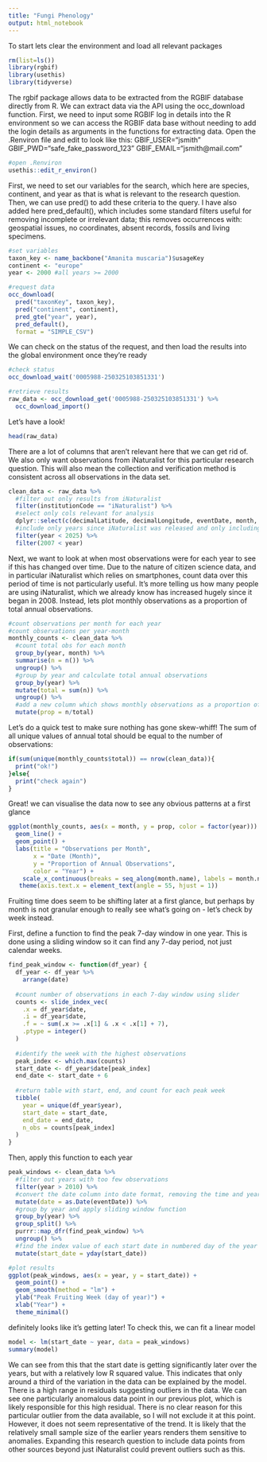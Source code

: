 ```yaml
---
title: "Fungi Phenology"
output: html_notebook
---
```


To start lets clear the environment and load all relevant packages
```r
rm(list=ls())
library(rgbif)
library(usethis)
library(tidyverse)
```

The rgbif package allows data to be extracted from the RGBIF database directly from R. We can extract data via the API using the occ_download function. First, we need to input some RGBIF log in details into the R environment so we can access the RGBIF data base without needing to add the login details as arguments in the functions for extracting data. Open the .Renviron file and edit to look like this:
GBIF_USER="jsmith"
GBIF_PWD="safe_fake_password_123"
GBIF_EMAIL="jsmith@mail.com"

```r
#open .Renviron
usethis::edit_r_environ() 
```

First, we need to set our variables for the search, which here are species, continent, and year as that is what is relevant to the research question. Then, we can use pred() to add these criteria to the query. I have also added here pred_default(), which includes some standard filters useful for removing incomplete or irrelevant data; this removes occurrences with: geospatial issues, no coordinates, absent records, fossils and living specimens. 

```r
#set variables
taxon_key <- name_backbone("Amanita muscaria")$usageKey
continent <- "europe"
year <- 2000 #all years >= 2000

#request data
occ_download(
  pred("taxonKey", taxon_key), 
  pred("continent", continent),
  pred_gte("year", year),
  pred_default(),
  format = "SIMPLE_CSV")
```

We can check on the status of the request, and then load the results into the global environment once they're ready

```r
#check status
occ_download_wait('0005988-250325103851331') 

#retrieve results
raw_data <- occ_download_get('0005988-250325103851331') %>%
  occ_download_import() 
```

Let's have a look!

```r
head(raw_data)
```

There are a lot of columns that aren't relevant here that we can get rid of. We also only want observations from iNaturalist for this particular research question. This will also mean the collection and verification method is consistent across all observations in the data set. 

```r
clean_data <- raw_data %>%
  #filter out only results from iNaturalist
  filter(institutionCode == "iNaturalist") %>%
  #select only cols relevant for analysis
  dplyr::select(c(decimalLatitude, decimalLongitude, eventDate, month, year, day)) %>%
  #include only years since iNaturalist was released and only including full years
  filter(year < 2025) %>%
  filter(2007 < year)
```

Next, we want to look at when most observations were for each year to see if this has changed over time. Due to the nature of citizen science data, and in particular iNaturalist which relies on smartphones, count data over this period of time is not particularly useful. It's more telling us how many people are using iNaturalist, which we already know has increased hugely since it began in 2008. Instead, lets plot monthly observations as a proportion of total annual observations. 

```r
#count observations per month for each year
#count observations per year-month
monthly_counts <- clean_data %>%
  #count total obs for each month
  group_by(year, month) %>%
  summarise(n = n()) %>%
  ungroup() %>%
  #group by year and calculate total annual observations
  group_by(year) %>%
  mutate(total = sum(n)) %>%
  ungroup() %>%
  #add a new column which shows monthly observations as a proportion of annual
  mutate(prop = n/total)
```

Let's do a quick test to make sure nothing has gone skew-whiff! The sum of all unique values of annual total should be equal to the number of observations:

```r
if(sum(unique(monthly_counts$total)) == nrow(clean_data)){
  print("ok!")
}else{
  print("check again")
}
```

Great! we can visualise the data now to see any obvious patterns at a first glance

```r
ggplot(monthly_counts, aes(x = month, y = prop, color = factor(year))) +
  geom_line() +  
  geom_point() + 
  labs(title = "Observations per Month",
       x = "Date (Month)",
       y = "Proportion of Annual Observations",
       color = "Year") +
    scale_x_continuous(breaks = seq_along(month.name), labels = month.name) +
   theme(axis.text.x = element_text(angle = 55, hjust = 1)) 
```
Fruiting time does seem to be shifting later at a first glance, but perhaps by month is not granular enough to really see what's going on - let's check by week instead.

First, define a function to find the peak 7-day window in one year. This is done using a sliding window so it can find any 7-day period, not just calendar weeks.

```r
find_peak_window <- function(df_year) {
  df_year <- df_year %>%
    arrange(date)
  
  #count number of observations in each 7-day window using slider
  counts <- slide_index_vec(
    .x = df_year$date,
    .i = df_year$date,
    .f = ~ sum(.x >= .x[1] & .x < .x[1] + 7),
    .ptype = integer()
  )
  
  #identify the week with the highest observations 
  peak_index <- which.max(counts)
  start_date <- df_year$date[peak_index]
  end_date <- start_date + 6
  
  #return table with start, end, and count for each peak week
  tibble(
    year = unique(df_year$year),
    start_date = start_date,
    end_date = end_date,
    n_obs = counts[peak_index]
  )
}
```

Then, apply this function to each year
```r
peak_windows <- clean_data %>%
  #filter out years with too few observations
  filter(year > 2010) %>%
  #convert the date column into date format, removing the time and year
  mutate(date = as.Date(eventDate)) %>%
  #group by year and apply sliding window function
  group_by(year) %>%
  group_split() %>%
  purrr::map_dfr(find_peak_window) %>%
  ungroup() %>%
  #find the index value of each start date in numbered day of the year
  mutate(start_date = yday(start_date))

#plot results
ggplot(peak_windows, aes(x = year, y = start_date)) +
  geom_point() +
  geom_smooth(method = "lm") +
  ylab("Peak Fruiting Week (day of year)") +
  xlab("Year") +
  theme_minimal()
```
definitely looks like it's getting later! To check this, we can fit a linear model

```r
model <- lm(start_date ~ year, data = peak_windows)
summary(model)
```
We can see from this that the start date is getting significantly later over the years, but with a relatively low R squared value. This indicates that only around a third of the variation in the data can be explained by the model. There is a high range in residuals suggesting outliers in the data. We can see one particularly anomalous data point in our previous plot, which is likely responsible for this high residual. There is no clear reason for this particular outlier from the data available, so I will not exclude it at this point. However, it does not seem representative of the trend. It is likely that the relatively small sample size of the earlier years renders them sensitive to anomalies. Expanding this research question to include data points from other sources beyond just iNaturalist could prevent outliers such as this.  









